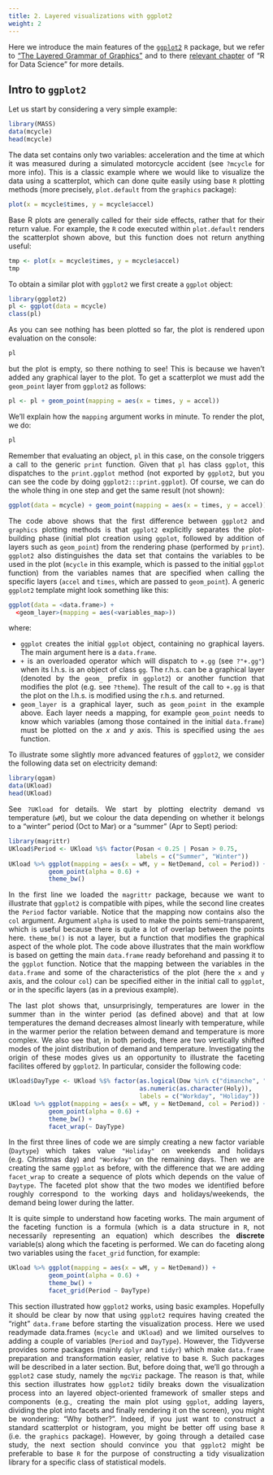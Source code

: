 ```yaml
---
title: 2. Layered visualizations with ggplot2
weight: 2
---
```


<style>
body {
text-align: justify}
</style>
  
Here we introduce the main features of the [`ggplot2`](https://cran.r-project.org/web/packages/ggplot2/) `R` package, but we refer to ["The Layered Grammar of Graphics"](http://vita.had.co.nz/papers/layered-grammar.pdf) and to there [relevant chapter](https://r4ds.had.co.nz/data-visualisation.html) of "R for Data Science" for more details.  

## Intro to `ggplot2`

Let us start by considering a very simple example:
```r
library(MASS)
data(mcycle)
head(mcycle)
```
The data set contains only two variables: acceleration and the time at which it was measured during a simulated motorcycle accident (see `?mcycle` for more info). This is a classic example where we would like to visualize the data using a scatterplot, which can done quite easily using base `R` plotting methods (more precisely, `plot.default` from the `graphics` package): 
```r
plot(x = mcycle$times, y = mcycle$accel)
```
Base R plots are generally called for their side effects, rather that for their return value. For example, the `R` code executed within `plot.default` renders the scatterplot shown above, but this function does not return anything useful: 
```r
tmp <- plot(x = mcycle$times, y = mcycle$accel)
tmp
```
To obtain a similar plot with `ggplot2` we first create a `ggplot` object:
```r
library(ggplot2)
pl <- ggplot(data = mcycle)
class(pl)
```
As you can see nothing has been plotted so far, the plot is rendered upon evaluation on the console:
```r
pl
```
but the plot is empty, so there nothing to see! This is because we haven't added any graphical layer to the plot. To get a scatterplot we must add the `geom_point` layer from `ggplot2` as follows:
```r
pl <- pl + geom_point(mapping = aes(x = times, y = accel)) 
```
We'll explain how the `mapping` argument works in minute. To render the plot, we do:
```r
pl
```
Remember that evaluating an object, `pl` in this case, on the console triggers a call to the generic `print` function. Given that `pl` has class `ggplot`, this dispatches to the `print.ggplot` method (not exported by `ggplot2`, but you can see the code by doing `ggplot2:::print.ggplot`). Of course, we can do the whole thing in one step and get the same result (not shown):
```r
ggplot(data = mcycle) + geom_point(mapping = aes(x = times, y = accel))
```

The code above shows that the first difference between `ggplot2` and `graphics` plotting methods is that `ggplot2` explicitly separates the plot-building phase (initial plot creation using `ggplot`, followed by addition of layers such as `geom_point`) from the rendering phase (performed by `print`). `ggplot2` also distinguishes the data set that contains the variables to be used in the plot (`mcycle` in this example, which is passed to the initial `ggplot` function) from the variables names that are specified when calling the specific layers (`accel` and `times`, which are passed to `geom_point`). A generic `ggplot2` template might look something like this:    
```r
ggplot(data = <data.frame>) +
  <geom_layer>(mapping = aes(<variables_map>))
```
where:

   - `ggplot` creates the initial `ggplot` object, containing no graphical layers. The main argument here is a `data.frame`.
   - `+` is an overloaded operator which will dispatch to `+.gg` (see `?"+.gg"`) when its l.h.s. is an object of class `gg`. 
     The r.h.s. can be a graphical layer (denoted by the `geom_` prefix in `ggplot2`) or another function that modifies the
     plot (e.g. see `?theme`). The result of the call to `+.gg` is that the plot on the l.h.s. is modified using the r.h.s. 
     and returned.
   - `geom_layer` is a graphical layer, such as `geom_point` in the example above. Each layer needs a mapping, for example 
     `geom_point` needs to know which variables (among those contained in the initial `data.frame`) must be plotted on the $x$
     and $y$ axis. This is specified using the `aes` function. 
     
To illustrate some slightly more advanced features of `ggplot2`, we consider the following data set on electricity demand:
```r
library(qgam)
data(UKload)
head(UKload)
```
See `?UKload` for details. We start by plotting electrity demand vs temperature (`wM`), but we colour the data depending on whether it belongs to a "winter" period (Oct to Mar) or a "summer" (Apr to Sept) period:
```r
library(magrittr)
UKload$Period <- UKload %$% factor(Posan < 0.25 | Posan > 0.75, 
                                   labels = c("Summer", "Winter"))  
UKload %>% ggplot(mapping = aes(x = wM, y = NetDemand, col = Period)) +
           geom_point(alpha = 0.6) + 
           theme_bw()
```
In the first line we loaded the `magrittr` package, because we want to illustrate that `ggplot2` is compatible with pipes, while the second line creates the `Period` factor variable. Notice that the mapping now contains also the `col` argument. Argument `alpha` is used to make the points semi-transparent, which is useful because there is quite a lot of overlap between the points here. `theme_bm()` is not a layer, but a function that modifies the graphical aspect of the whole plot. The code above illustrates that the main workflow is based on getting the main `data.frame` ready beforehand and passing it to the `ggplot` function. Notice that the mapping between the variables in the `data.frame` and some of the characteristics of the plot (here the `x` and `y` axis, and the colour `col`) can be specified either in the initial call to `ggplot`, or in the specific layers (as in a previous example).  

The last plot shows that, unsurprisingly, temperatures are lower in the summer than in the winter period (as defined above) and that at low temperatures the demand decreases almost linearly with temperature, while in the warmer perior the relation between demand and temperature is more complex. We also see that, in both periods, there are two vertically shifted modes of the joint distribution of demand and temperature. Investigating the origin of these modes gives us an opportunity to illustrate the faceting facilites offered by `ggplot2`. In particular, consider the following code: 
```r
UKload$DayType <- UKload %$% factor(as.logical(Dow %in% c("dimanche", "samedi")) | 
                                    as.numeric(as.character(Holy)), 
                                    labels = c("Workday", "Holiday"))
UKload %>% ggplot(mapping = aes(x = wM, y = NetDemand, col = Period)) +
           geom_point(alpha = 0.6) + 
           theme_bw() + 
           facet_wrap(~ DayType)
```
In the first three lines of code we are simply creating a new factor variable (`Daytype`) which takes value `"Holiday"` on weekends and holidays (e.g. Christmas day) and `"Workday"` on the remaining days. Then we are creating the same `ggplot` as before, with the difference that we are adding `facet_wrap` to create a sequence of plots which depends on the value of `Daytype`. The faceted plot show that the two modes we identified before roughly correspond to the working days and holidays/weekends, the demand being lower during the latter. 

It is quite simple to understand how faceting works. The main argument of the faceting function is a formula (which is a data structure in `R`, not necessarily representing an equation) which describes the **discrete** variable(s) along which the faceting is performed. We can do faceting along two variables using the `facet_grid` function, for example:  
```r
UKload %>% ggplot(mapping = aes(x = wM, y = NetDemand)) +
           geom_point(alpha = 0.6) + 
           theme_bw() + 
           facet_grid(Period ~ DayType)
```

This section illustrated how `ggplot2` works, using basic examples. Hopefully it should be clear by now that using `ggplot2` requires having created the "right" `data.frame` before starting the visualization process. Here we used readymade data.frames (`mcycle` and `UKload`) and we limited ourselves to adding a couple of variables (`Period` and `DayType`). However, the Tidyverse provides some packages (mainly `dplyr` and `tidyr`) which make `data.frame` preparation and transformation easier, relative to base `R`. Such packages will be described in a later section. But, before doing that, we'll go through a `ggplot2` case study, namely the `mgcViz` package. The reason is that, while this section illustrates how `ggplot2` tidily breaks down the visualization process into an layered object-oriented framework of smaller steps and components (e.g., creating the main plot using `ggplot`, adding layers, dividing the plot into facets and finally rendering it on the screen), you might be wondering: "Why bother?". Indeed, if you just want to construct a standard scatterplot or histogram, you might be better off using base `R` (i.e. the `graphics` package). However, by going through a detailed case study, the next section should convince you that `ggplot2` might be preferable to base `R` for the purpose of constructing a tidy visualization library for a specific class of statistical models.



